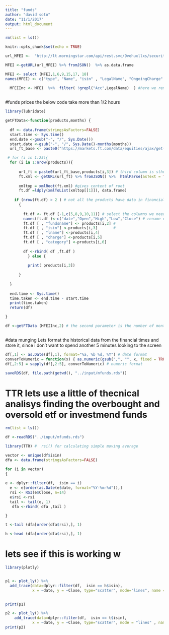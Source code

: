 ```yaml
---
title: "funds"
author: "david soto"
date: "11/1/2017"
output: html_document
---
```


```r
rm(list = ls())

knitr::opts_chunk$set(echo = TRUE)
```



```r

url_MFEI <-  "http://lt.morningstar.com/api/rest.svc/9vehuxllxs/security/screener?page=1&pageSize=3000&sortOrder=LegalName%20asc&outputType=json&version=1&languageId=en-GB&currencyId=GBP&universeIds=FOGBR%24%24ALL_3521&securityDataPoints=SecId%7CName%7CTenforeId%7CholdingTypeId%7Cisin%7Csedol%7CCustomAttributes1%7CCustomAttributes2%7CCustomExternalURL1%7CCustomExternalURL2%7CCustomExternalURL3%7CCustomIsClosed%7CCustomIsFavourite%7CCustomIsRecommended%7CQR_MonthDate%7CLegalName%7CCustomBuyFee%7CYield_M12%7COngoingCharge%7CCustomCategoryId3Name%7CStarRatingM255%7CQR_GBRReturnM12_5%7CQR_GBRReturnM12_4%7CQR_GBRReturnM12_3%7CQR_GBRReturnM12_2%7CQR_GBRReturnM12_1%7CCustomMinimumPurchaseAmount%7CCustomValue2%7CCustomAdditionalBuyFee%7CCustomSellFee%7CGBRReturnM0%7CGBRReturnM12%7CGBRReturnM36%7CGBRReturnM60%7CGBRReturnM120&filters=&term=&subUniverseId=MFEI"

MFEI <-getURL(url_MFEI) %>% fromJSON()  %>% as.data.frame

MFEI <- select (MFEI,1,6,9,15,17, 18)
names(MFEI) <- c("type", "Name", "isin" , "LegalName", "OngoingCharge" , "category")

  MFEIInc <- MFEI  %>%  filter( !grepl("Acc",LegalName)  ) #here we remove the incremental funds 
  
```

#funds prices
the below code take more than 1/2 hours

```r
library(lubridate)

getFTData<-function(products,months) {
  
  df <- data.frame(stringsAsFactors=FALSE) 
  start.time <- Sys.time()
  end.date <-gsub("-", "/", Sys.Date())
  start.date <-gsub("-", "/", Sys.Date()-months(months))
  url_ft_base <- paste0("https://markets.ft.com/data/equities/ajax/get-historical-prices?startDate=", start.date, "&endDate=", end.date, "&symbol=" )

 # for (i in 1:25){
  for (i in 1:nrow(products)){
    
      url_ft = paste0(url_ft_base,products[i,3]) # third column is sthe isnn
      ft.xml <- getURL(url_ft) %>% fromJSON() %>%  htmlParse(asText = TRUE) 
      
      xmltop = xmlRoot(ft.xml) #gives content of root
      ft.df =ldply(xmlToList(xmltop[[1]]), data.frame) 
    
    if (nrow(ft.df) > 2 ) # not all the products have data in financial times, 
      {
        
        ft.df <- ft.df [-1,c(5,8,9,10,11)] # select the columns we need 
        names(ft.df )<-c("date","Open","High","Low","Close") # rename de columms
        ft.df [ , "fundsname"] <- products[i,2] #
        ft.df [ , "isin"] <-products[i,3]       #
        ft.df [ , "lname"] <-products[i,4]  
        ft.df [ , "charge"] <-products[i,5]  
        ft.df [ , "category"] <-products[i,6]  
      
        df <-rbind( df ,ft.df )
          } else {
          
          print( products[i,3])
  
      }
  
  }
  
  end.time <- Sys.time()
  time.taken <- end.time - start.time
  print(time.taken)
  return(df)

}

df <-getFTData (MFEIInc,2) # the second parameter is the number of months



```


#data munging
Lets format the historical data from the financial times and store it, since i don't want to spend another 5 minutes looking to the screen 

```r
df[,1] <- as.Date(df[,1], format="%a, %b %d, %Y") # date format
converToNumeric = function(x) { as.numeric(gsub(",", "", x, fixed = TRUE)) }
df[,2:5] = sapply(df[,2:5], converToNumeric) # numeric format

saveRDS(df, file.path(getwd(), "../input/mfunds.rds"))

```


# TTR lets use a little of thecnical analisys finding the  overbought and oversold etf or investmend funds 

```r

rm(list = ls())

df <-readRDS("../input/mfunds.rds")

library(TTR) #  rsi() for calculating simple moving average

vector <- unique(df$isin)
dfa <- data.frame(stringsAsFactors=FALSE) 

for (i in vector)
{
  
e <- dplyr::filter(df,  isin == i)
  e <- e[order(as.Date(e$date, format="%Y-%m-%d")),]
  rsi <- RSI(e$Close, n=14)
  e$rsi <-rsi
  tail <- tail(e, 1)
   dfa <-rbind( dfa ,tail )

}

t <-tail (dfa[order(dfa$rsi),], 1)

h <-head (dfa[order(dfa$rsi),], 1)

```


# lets see if this is working w

```r
library(plotly)


p1 <- plot_ly() %>% 
  add_trace(data=dplyr::filter(df,  isin == h$isin),
            x = ~date, y = ~Close, type="scatter", mode="lines", name = h$isin) 

  
print(p1)

p2 <- plot_ly() %>% 
    add_trace(data=dplyr::filter(df,  isin == t$isin),
            x = ~date, y = ~Close, type="scatter", mode = "lines" , name = t$isin) 
print(p2)
```



















